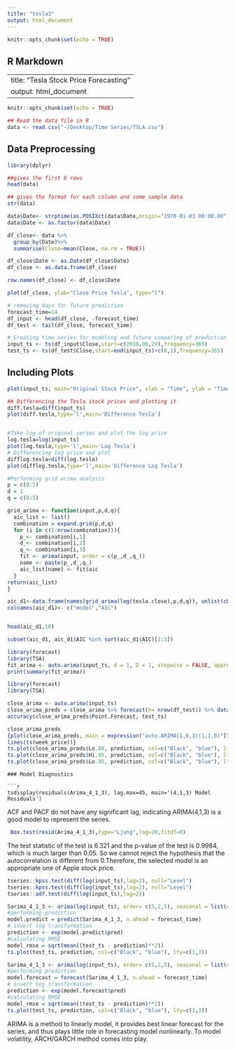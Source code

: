 ```yaml
---
title: "tesla3"
output: html_document
---
```


```r
knitr::opts_chunk$set(echo = TRUE)
```

## R Markdown

---
title: "Tesla Stock Price Forecasting"
output: html_document
---

```r
knitr::opts_chunk$set(echo = TRUE)
```


```r
## Read the data file in R
data <- read.csv("~/Desktop/Time Series/TSLA.csv")
```

## Data Preprocessing
```r
library(dplyr)

##gives the first 6 rows
head(data)

## gives the format for each column and some sample data
str(data)  

data$Date<- strptime(as.POSIXct(data$Date,origin="1970-01-01 00:00.00"),"%Y-%m-%d")
data$Date <- as.factor(data$Date)

df_close<- data %>%
  group_by(Date)%>%
  summarise(Close=mean(Close, na.rm = TRUE))

df_close$Date <- as.Date(df_close$Date)
df_close <- as.data.frame(df_close)

row.names(df_close) <- df_close$Date

plot(df_close, ylab="Close Price Tesla", type="l")


```


```r

# removing days for future prediction
forecast_time=14
df_input <- head(df_close, -forecast_time)
df_test <- tail(df_close, forecast_time)
```

```r
# Creating time series for modeling and future comparing of prediction
input_ts <- ts(df_input$Close,start=c(2010,06,29),frequency=365)
test_ts <- ts(df_test$Close,start=end(input_ts)+c(0,1),frequency=365)
```

## Including Plots

```r
plot(input_ts, main="Original Stock Price", xlab = "Time", ylab = "Time", type = 'l')

## Differencing the Tesla stock prices and plotting it
diff.tesla=diff(input_ts)
plot(diff.tesla,type='l',main='Difference Tesla')


#Take log of original series and plot the log price
log.tesla=log(input_ts)
plot(log.tesla,type='l',main='Log Tesla')
# Differencing log price and plot
difflog.tesla=diff(log.tesla)
plot(difflog.tesla,type='l',main='Difference Log Tesla')
```



```r
#Performing grid arima analysis
p = c(0:5)
d = 1
q = c(0:5)

grid_arima <- function(input,p,d,q){
  aic_list <- list()
  combination = expand.grid(p,d,q)
  for (i in c(1:nrow(combination))){
    p_<- combination[i,1]
    d_<- combination[i,2]
    q_<- combination[i,3]
    fit <- arima(input, order = c(p_,d_,q_))
    name <- paste(p_,d_,q_)
    aic_list[name] <- fit$aic
  }
return(aic_list)
}

aic_d1<-data.frame(names(grid_arima(log(tesla.close),p,d,q)), unlist(cbind(grid_arima(log(tesla.close),p,d,q))) )
colnames(aic_d1)<- c("model","AIC")
```
```r
```


```r
head(aic_d1,10)
```
```r
subset(aic_d1, aic_d1$AIC %in% sort(aic_d1$AIC)[1:3])
```
```r
library(forecast)
library(TSA)
fit_arima <- auto.arima(input_ts, d = 1, D = 1, stepwise = FALSE, approximation = FALSE, trace = TRUE);
print(summary(fit_arima))
```



```r
library(forecast)
library(TSA)

close_arima <- auto.arima(input_ts)
close_arima_preds = close_arima %>% forecast(h= nrow(df_test)) %>% data.frame()
accuracy(close_arima_preds$Point.Forecast, test_ts)

close_arima_preds
{plot(close_arima_preds, main = expression("auto.ARIMA(1,0,3)(1,1,0)"[52]))
lines(ts(week_price))}
ts.plot(close_arima_preds$Lo.80, prediction, col=c("Black", "blue"), lty=c(1,3))
ts.plot(close_arima_preds$Hi.95, prediction, col=c("Black", "blue"), lty=c(1,3))
ts.plot(close_arima_preds$Lo.95, prediction, col=c("Black", "blue"), lty=c(1,3))
```


```
### Model Diagnostics

```r
tsdisplay(residuals(Arima_4_1_3), lag.max=45, main='(4,1,3) Model Residuals')
```
ACF and PACF do not have any significant lag, indicating ARIMA(4,1,3) is a good model to represent the series.

```r
 Box.test(resid(Arima_4_1_3),type="Ljung",lag=20,fitdf=0)

```
The test statistic of the test is 6.321 and the p-value of the test is 0.9984, which is much larger than 0.05. So we cannot reject the hypothesis that the autocorrelation is different from 0.Therefore, the selected model is an appropriate one of Apple stock price.


```r
tseries::kpss.test(diff(log(input_ts),lag=2), null="Level")
tseries::kpss.test(diff(log(input_ts),lag=2), null="Level")
tseries::adf.test(diff(log(input_ts),lag=2))
```


```r
Sarima_4_1_3 <- arima(log(input_ts), order= c(5,2,5), seasonal = list(order=c(1,2,0), period=2))
#performing prediction
model.predict = predict(Sarima_4_1_3, n.ahead = forecast_time)
# invert log transformation
prediction <- exp(model.predict$pred)
#calculating RMSE
model_rmse = sqrt(mean((test_ts - prediction)**2))
ts.plot(test_ts, prediction, col=c("Black", "blue"), lty=c(1,3))
```
```r
Sarima_4_1_3 <- arima(log(input_ts), order= c(5,2,5), seasonal = list(order=c(1,2,0), period=2))
#performing prediction
model.forecast = forecast(Sarima_4_1_3, n.ahead = forecast_time)
# invert log transformation
prediction <- exp(model.forecast$pred)
#calculating RMSE
model_rmse = sqrt(mean((test_ts - prediction)**2))
ts.plot(test_ts, prediction, col=c("Black", "blue"), lty=c(1,3))
```


 ARIMA is a method to linearly model, it provides best linear forecast for the series, and thus plays little role in forecasting model nonlinearly. To model volatility, ARCH/GARCH method comes into play.
